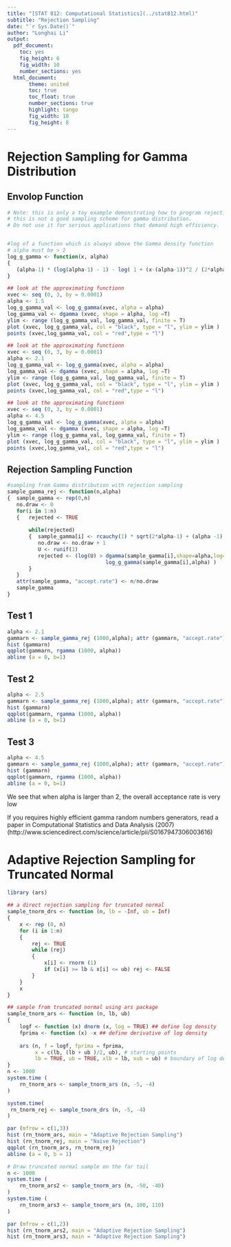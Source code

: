 ```yaml
---
title: "[STAT 812: Computational Statistics](../stat812.html)"
subtitle: "Rejection Sampling"
date: "`r Sys.Date()`"
author: "Longhai Li"
output:
  pdf_document:
    toc: yes
    fig_height: 6
    fig_width: 10
    number_sections: yes
  html_document:
       theme: united
       toc: true
       toc_float: true
       number_sections: true
       highlight: tango
       fig_width: 10
       fig_height: 8
---
```

# Rejection Sampling for Gamma Distribution
## Envolop Function
```r
# Note: this is only a toy example demonstrating how to program rejection sampling
# this is not a good sampling scheme for gamma distribution. 
# Do not use it for serious applications that demand high efficiency. 


#log of a function which is always above the Gamma density function  
# alpha must be > 2
log_g_gamma <- function(x, alpha)
{
   (alpha-1) * (log(alpha-1) - 1) - log( 1 + (x-(alpha-1))^2 / (2*alpha-1) )  
}

## look at the approximating functionn
xvec <- seq (0, 3, by = 0.0001)
alpha <- 1.5
log_g_gamma_val <- log_g_gamma(xvec, alpha = alpha)
log_gamma_val <- dgamma (xvec, shape = alpha, log =T)
ylim <- range (log_g_gamma_val, log_gamma_val, finite = T)
plot (xvec, log_g_gamma_val, col = "black", type = "l", ylim = ylim )
points (xvec,log_gamma_val, col = "red",type = "l")

## look at the approximating functionn
xvec <- seq (0, 3, by = 0.0001)
alpha <- 2.1
log_g_gamma_val <- log_g_gamma(xvec, alpha = alpha)
log_gamma_val <- dgamma (xvec, shape = alpha, log =T)
ylim <- range (log_g_gamma_val, log_gamma_val, finite = T)
plot (xvec, log_g_gamma_val, col = "black", type = "l", ylim = ylim )
points (xvec,log_gamma_val, col = "red",type = "l")

## look at the approximating functionn
xvec <- seq (0, 3, by = 0.0001)
alpha <- 4.5
log_g_gamma_val <- log_g_gamma(xvec, alpha = alpha)
log_gamma_val <- dgamma (xvec, shape = alpha, log =T)
ylim <- range (log_g_gamma_val, log_gamma_val, finite = T)
plot (xvec, log_g_gamma_val, col = "black", type = "l", ylim = ylim )
points (xvec,log_gamma_val, col = "red",type = "l")
```

## Rejection Sampling Function
```r
#sampling from Gamma distribution with rejection sampling
sample_gamma_rej <- function(n,alpha)
{  sample_gamma <- rep(0,n)
   no.draw <- 0  
   for(i in 1:n)
   {   rejected <- TRUE
       
       while(rejected)
       {  sample_gamma[i] <- rcauchy(1) * sqrt(2*alpha-1) + (alpha -1)
          no.draw <- no.draw + 1
          U <- runif(1)
          rejected <- (log(U) > dgamma(sample_gamma[i],shape=alpha,log=TRUE) - 
	                            log_g_gamma(sample_gamma[i],alpha) )
       }
   }
   attr(sample_gamma, "accept.rate") <- n/no.draw
   sample_gamma
}

```
## Test 1

```r
alpha <- 2.1
gammarn <- sample_gamma_rej (1000,alpha); attr (gammarn, "accept.rate")
hist (gammarn)
qqplot(gammarn, rgamma (1000, alpha))
abline (a = 0, b=1)

```

## Test 2

```r
alpha <- 2.5
gammarn <- sample_gamma_rej (1000,alpha); attr (gammarn, "accept.rate")
hist (gammarn)
qqplot(gammarn, rgamma (1000, alpha))
abline (a = 0, b=1)

```

## Test 3

```r
alpha <- 4.5
gammarn <- sample_gamma_rej (1000,alpha); attr (gammarn, "accept.rate")
hist (gammarn)
qqplot(gammarn, rgamma (1000, alpha))
abline (a = 0, b=1)

```

We see that when alpha is larger than 2, the overall acceptance rate is very low


If you requires highly efficient gamma random numbers generators, read a paper in Computational Statistics and Data Analysis (2007) (http://www.sciencedirect.com/science/article/pii/S0167947306003616)

# Adaptive Rejection Sampling for Truncated Normal

```r
library (ars) 

## a direct rejection sampling for truncated normal
sample_tnorm_drs <- function (n, lb = -Inf, ub = Inf)
{
    x <- rep (0, n)
    for (i in 1:n)
    {
        rej <- TRUE
        while (rej)
        {
            x[i] <- rnorm (1)
            if (x[i] >= lb & x[i] <= ub) rej <- FALSE
        }
    }
    x
}

## sample from truncated normal using ars package
sample_tnorm_ars <- function (n, lb, ub)
{
    logf <- function (x) dnorm (x, log = TRUE) ## define log density
    fprima <- function (x) -x ## define derivative of log density
    
    ars (n, f = logf, fprima = fprima, 
         x = c(lb, (lb + ub )/2, ub), # starting points
         lb = TRUE, ub = TRUE, xlb = lb, xub = ub) # boundary of log density
}
n <- 1000
system.time (
    rn_tnorm_ars <- sample_tnorm_ars (n, -5, -4)
)

system.time(
 rn_tnorm_rej <- sample_tnorm_drs (n, -5, -4)
)

par (mfrow = c(1,3))
hist (rn_tnorm_ars, main = "Adaptive Rejection Sampling")
hist (rn_tnorm_rej, main = "Naive Rejection")
qqplot (rn_tnorm_ars, rn_tnorm_rej)
abline (a = 0, b = 1)

# Draw truncated normal sample on the far tail
n <- 1000
system.time (
    rn_tnorm_ars2 <- sample_tnorm_ars (n, -50, -40)
)
system.time (
    rn_tnorm_ars3 <- sample_tnorm_ars (n, 100, 110)
)

par (mfrow = c(1,2))
hist (rn_tnorm_ars2, main = "Adaptive Rejection Sampling")
hist (rn_tnorm_ars3, main = "Adaptive Rejection Sampling")

```

